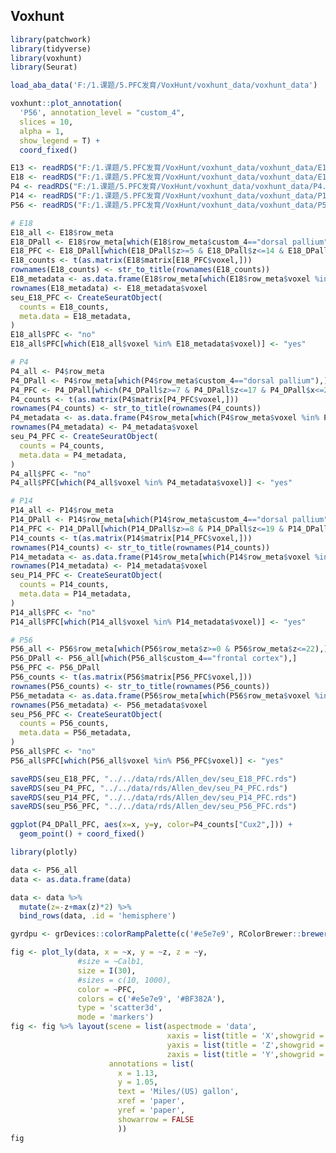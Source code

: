 ## Voxhunt

```r
library(patchwork)
library(tidyverse)
library(voxhunt)
library(Seurat)

load_aba_data('F:/1.课题/5.PFC发育/VoxHunt/voxhunt_data/voxhunt_data')
```


```r
voxhunt::plot_annotation(
  'P56', annotation_level = "custom_4",
  slices = 10,
  alpha = 1,
  show_legend = T) +
  coord_fixed()
```


```r
E13 <- readRDS("F:/1.课题/5.PFC发育/VoxHunt/voxhunt_data/voxhunt_data/E13.rds")
E18 <- readRDS("F:/1.课题/5.PFC发育/VoxHunt/voxhunt_data/voxhunt_data/E18.rds")
P4 <- readRDS("F:/1.课题/5.PFC发育/VoxHunt/voxhunt_data/voxhunt_data/P4.rds")
P14 <- readRDS("F:/1.课题/5.PFC发育/VoxHunt/voxhunt_data/voxhunt_data/P14.rds")
P56 <- readRDS("F:/1.课题/5.PFC发育/VoxHunt/voxhunt_data/voxhunt_data/P56.rds")

# E18
E18_all <- E18$row_meta
E18_DPall <- E18$row_meta[which(E18$row_meta$custom_4=="dorsal pallium"),]
E18_PFC <- E18_DPall[which(E18_DPall$z>=5 & E18_DPall$z<=14 & E18_DPall$x<=15),]
E18_counts <- t(as.matrix(E18$matrix[E18_PFC$voxel,]))
rownames(E18_counts) <- str_to_title(rownames(E18_counts))
E18_metadata <- as.data.frame(E18$row_meta[which(E18$row_meta$voxel %in% E18_PFC$voxel),])
rownames(E18_metadata) <- E18_metadata$voxel
seu_E18_PFC <- CreateSeuratObject(
  counts = E18_counts,
  meta.data = E18_metadata,
)
E18_all$PFC <- "no"
E18_all$PFC[which(E18_all$voxel %in% E18_metadata$voxel)] <- "yes"

# P4
P4_all <- P4$row_meta
P4_DPall <- P4$row_meta[which(P4$row_meta$custom_4=="dorsal pallium"),]
P4_PFC <- P4_DPall[which(P4_DPall$z>=7 & P4_DPall$z<=17 & P4_DPall$x<=23),]
P4_counts <- t(as.matrix(P4$matrix[P4_PFC$voxel,]))
rownames(P4_counts) <- str_to_title(rownames(P4_counts))
P4_metadata <- as.data.frame(P4$row_meta[which(P4$row_meta$voxel %in% P4_PFC$voxel),])
rownames(P4_metadata) <- P4_metadata$voxel
seu_P4_PFC <- CreateSeuratObject(
  counts = P4_counts,
  meta.data = P4_metadata,
)
P4_all$PFC <- "no"
P4_all$PFC[which(P4_all$voxel %in% P4_metadata$voxel)] <- "yes"

# P14
P14_all <- P14$row_meta
P14_DPall <- P14$row_meta[which(P14$row_meta$custom_4=="dorsal pallium"),]
P14_PFC <- P14_DPall[which(P14_DPall$z>=8 & P14_DPall$z<=19 & P14_DPall$x<=25),]
P14_counts <- t(as.matrix(P14$matrix[P14_PFC$voxel,]))
rownames(P14_counts) <- str_to_title(rownames(P14_counts))
P14_metadata <- as.data.frame(P14$row_meta[which(P14$row_meta$voxel %in% P14_PFC$voxel),])
rownames(P14_metadata) <- P14_metadata$voxel
seu_P14_PFC <- CreateSeuratObject(
  counts = P14_counts,
  meta.data = P14_metadata,
)
P14_all$PFC <- "no"
P14_all$PFC[which(P14_all$voxel %in% P14_metadata$voxel)] <- "yes"

# P56
P56_all <- P56$row_meta[which(P56$row_meta$z>=0 & P56$row_meta$z<=22),]
P56_DPall <- P56_all[which(P56_all$custom_4=="frontal cortex"),]
P56_PFC <- P56_DPall
P56_counts <- t(as.matrix(P56$matrix[P56_PFC$voxel,]))
rownames(P56_counts) <- str_to_title(rownames(P56_counts))
P56_metadata <- as.data.frame(P56$row_meta[which(P56$row_meta$voxel %in% P56_PFC$voxel),])
rownames(P56_metadata) <- P56_metadata$voxel
seu_P56_PFC <- CreateSeuratObject(
  counts = P56_counts,
  meta.data = P56_metadata,
)
P56_all$PFC <- "no"
P56_all$PFC[which(P56_all$voxel %in% P56_PFC$voxel)] <- "yes"

saveRDS(seu_E18_PFC, "../../data/rds/Allen_dev/seu_E18_PFC.rds")
saveRDS(seu_P4_PFC, "../../data/rds/Allen_dev/seu_P4_PFC.rds")
saveRDS(seu_P14_PFC, "../../data/rds/Allen_dev/seu_P14_PFC.rds")
saveRDS(seu_P56_PFC, "../../data/rds/Allen_dev/seu_P56_PFC.rds")
```


```r
ggplot(P4_DPall_PFC, aes(x=x, y=y, color=P4_counts["Cux2",])) +
  geom_point() + coord_fixed()
```


```r
library(plotly)

data <- P56_all
data <- as.data.frame(data)

data <- data %>%
  mutate(z=-z+max(z)*2) %>%
  bind_rows(data, .id = 'hemisphere')

gyrdpu <- grDevices::colorRampPalette(c('#e5e7e9', RColorBrewer::brewer.pal(n=9, name="RdPu")))(100)

fig <- plot_ly(data, x = ~x, y = ~z, z = ~y,
               #size = ~Calb1,
               size = I(30),
               #sizes = c(10, 1000),
               color = ~PFC,
               colors = c('#e5e7e9', '#BF382A'),
               type = 'scatter3d',
               mode = 'markers')
fig <- fig %>% layout(scene = list(aspectmode = 'data',
                                   xaxis = list(title = 'X',showgrid = F),
                                   yaxis = list(title = 'Z',showgrid = F),
                                   zaxis = list(title = 'Y',showgrid = F)),
                      annotations = list(
                        x = 1.13,
                        y = 1.05,
                        text = 'Miles/(US) gallon',
                        xref = 'paper',
                        yref = 'paper',
                        showarrow = FALSE
                        ))
fig
```


